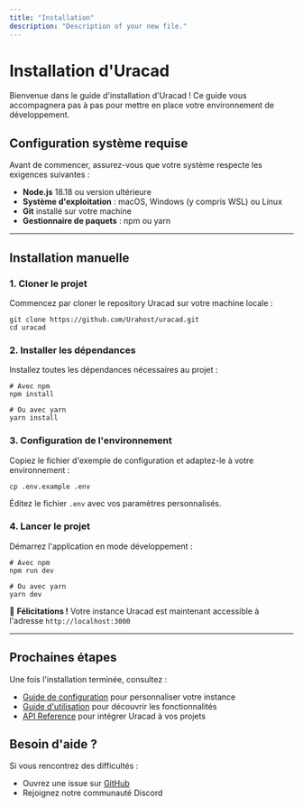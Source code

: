 ```yaml
---
title: "Installation"
description: "Description of your new file."
---
```


# Installation d'Uracad

Bienvenue dans le guide d'installation d'Uracad \! Ce guide vous accompagnera pas à pas pour mettre en place votre environnement de développement.

## **Configuration système requise**

Avant de commencer, assurez-vous que votre système respecte les exigences suivantes :

- **Node.js** 18.18 ou version ultérieure
- **Système d'exploitation** : macOS, Windows (y compris WSL) ou Linux
- **Git** installé sur votre machine
- **Gestionnaire de paquets** : npm ou yarn

---

## **Installation manuelle**

### **1. Cloner le projet**

Commencez par cloner le repository Uracad sur votre machine locale :

```
git clone https://github.com/Urahost/uracad.git
cd uracad
```

### **2. Installer les dépendances**

Installez toutes les dépendances nécessaires au projet :

```
# Avec npm
npm install

# Ou avec yarn
yarn install
```

### **3. Configuration de l'environnement**

Copiez le fichier d'exemple de configuration et adaptez-le à votre environnement :

```
cp .env.example .env
```

Éditez le fichier `.env` avec vos paramètres personnalisés.

### **4. Lancer le projet**

Démarrez l'application en mode développement :

```
# Avec npm
npm run dev

# Ou avec yarn
yarn dev
```

🎉 **Félicitations \!** Votre instance Uracad est maintenant accessible à l'adresse `http://localhost:3000`

---

## **Prochaines étapes**

Une fois l'installation terminée, consultez :

- [Guide de configuration](https://claude.ai/chat/configuration) pour personnaliser votre instance
- [Guide d'utilisation](https://claude.ai/chat/usage) pour découvrir les fonctionnalités
- [API Reference](https://claude.ai/chat/api) pour intégrer Uracad à vos projets

## **Besoin d'aide ?**

Si vous rencontrez des difficultés :

- Ouvrez une issue sur [GitHub](https://github.com/Urahost/uracad/issues)
- Rejoignez notre communauté Discord
